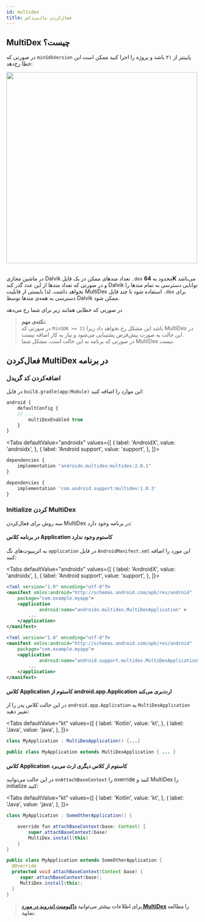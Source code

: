 ```yaml
---
id: multidex
title: فعال‌کردن مالتی‌دکس
---
```



## MultiDex چیست؟

در صورتی که `minSdkVersion` پایینتر از ۲۱ باشد و پروژه را اجرا کنید ممکن است این خطا رخ‌دهد:

<img src="/img/common/multidex.jpeg" width="500" /><br/><br/>
 

در ماشین مجازی
Dalvik
تعداد متدهای ممکن در یک فایل
`.dex`
محدود به
**64K**
می‌باشد و در صورتی که تعداد متدها از این عدد گذر کند
Dalvik
توانایی دسترسی به تمام متدها را نخواهد داشت. لذا بایستی از قابلیت
MultiDex
استفاده شود تا چند فایل
`.dex`
برای دسترسی به همه‌ی متدها توسط
Dalvik
ممکن شود.

در صورتی که خطایی همانند زیر برای شما رخ می‌دهد

> **نکته‌ی مهم**:    
> در صورتی که `MinSDK >= 21` باشد این مشکل رخ نخواهد داد زیرا MultiDex در این حالت به صورت پیش‌فرض پشتیبانی می‌شود و نیاز به کار اضافه نیست.    
> در صورتی که برنامه به این حالت است، مشکل شما MultiDex نیست.

## فعال‌کردن MultiDex در برنامه

### اضافه‌کردن کد گریدل

‌در فایل `build.gradle(app:Module)` این موارد را اضافه کنید:

```js {4}
android {
    defaultConfig {
    // ...
        multiDexEnabled true
    }
}
```

<Tabs
  defaultValue="androidx"
  values={[
    { label: 'AndroidX', value: 'androidx', },
    { label: 'Android support', value: 'support', },
  ]}>

<TabItem value="androidx">

```js {2}
dependencies {
    implementation "androidx.multidex:multidex:2.0.1"
}
```

</TabItem>

<TabItem value="support">

```js {2}
dependencies {
    implementation 'com.android.support:multidex:1.0.3'
}
```

</TabItem>
</Tabs>

### Initialize کردن MultiDex

سه روش برای فعال‌کردن MultiDex در برنامه وجود دارد:

#### در برنامه کلاس Application کاستوم وجود ندارد

به اتریبیوت‌های تگ `application` در فایل `AndroidManifest.xml` این مورد را اضافه کنید:

<Tabs
  defaultValue="androidx"
  values={[
    { label: 'AndroidX', value: 'androidx', },
    { label: 'Android support', value: 'support', },
  ]}>

<TabItem value="androidx">

```xml {5}
<?xml version="1.0" encoding="utf-8"?>
<manifest xmlns:android="http://schemas.android.com/apk/res/android"
    package="com.example.myapp">
    <application
            android:name="androidx.multidex.MultiDexApplication" >
        ...
    </application>
</manifest>
```

</TabItem>

<TabItem value="support">

```xml {5}
<?xml version="1.0" encoding="utf-8"?>
<manifest xmlns:android="http://schemas.android.com/apk/res/android"
    package="com.example.myapp">
    <application
            android:name="android.support.multidex.MultiDexApplication" >
        ...
    </application>
</manifest>
```

</TabItem>
</Tabs>


#### کلاس Application کاستوم از android.app.Application ارث‌بری می‌کند

در این حالت کلاس پدر را از `android.app.Application` به `MultiDexApplication` تغییر دهید:

<Tabs
  defaultValue="kt"
  values={[
    { label: 'Kotlin', value: 'kt', },
    { label: 'Java', value: 'java', },
  ]}>

<TabItem value="kt">

```java
class MyApplication : MultiDexApplication() {...}
```

</TabItem>

<TabItem value="java">

```java
public class MyApplication extends MultiDexApplication { ... }
```

</TabItem>

</Tabs>

#### کلاس Application کاستوم از کلاس دیگری ارث می‌برد

 در این حالت می‌توانید `onAttachBaseContext` را override کنید و MultiDex را initialize کنید:

<Tabs
  defaultValue="kt"
  values={[
    { label: 'Kotlin', value: 'kt', },
    { label: 'Java', value: 'java', },
  ]}>

<TabItem value="kt">

```java
class MyApplication : SomeOtherApplication() {

    override fun attachBaseContext(base: Context) {
        super.attachBaseContext(base)
        MultiDex.install(this)
    }
}
```

</TabItem>
<TabItem value="java">

```java
public class MyApplication extends SomeOtherApplication {
  @Override
  protected void attachBaseContext(Context base) {
     super.attachBaseContext(base);
     MultiDex.install(this);
  }
}
```

</TabItem>
</Tabs>

> **برای اطلاعات بیشتر می‌توانید [داکیومنت اندروید در مورد MultiDex](https://developer.android.com/studio/build/multidex) را مطالعه نمایید.**



